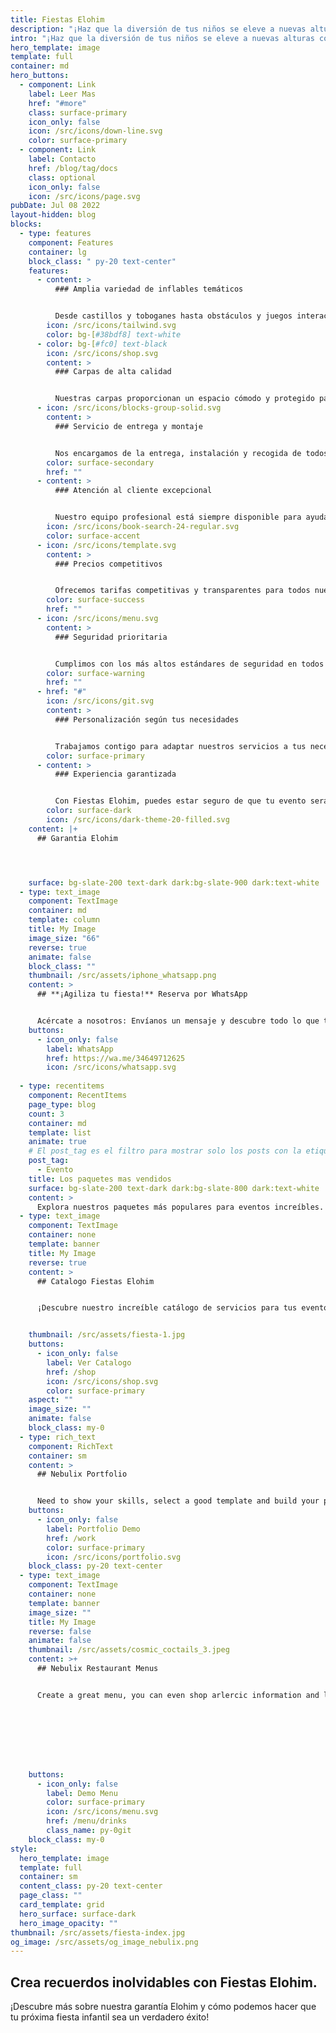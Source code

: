 ```yaml
---
title: Fiestas Elohim
description: "¡Haz que la diversión de tus niños se eleve a nuevas alturas con nuestros inflables! 🎈"
intro: "¡Haz que la diversión de tus niños se eleve a nuevas alturas con nuestros inflables! 🎈"
hero_template: image
template: full
container: md
hero_buttons:
  - component: Link
    label: Leer Mas
    href: "#more"
    class: surface-primary
    icon_only: false
    icon: /src/icons/down-line.svg
    color: surface-primary
  - component: Link
    label: Contacto
    href: /blog/tag/docs
    class: optional
    icon_only: false
    icon: /src/icons/page.svg
pubDate: Jul 08 2022
layout-hidden: blog
blocks:
  - type: features
    component: Features
    container: lg
    block_class: " py-20 text-center"
    features:
      - content: >
          ### Amplia variedad de inflables temáticos


          Desde castillos y toboganes hasta obstáculos y juegos interactivos, ofrecemos una gran variedad de inflables para que los niños se diviertan durante horas.
        icon: /src/icons/tailwind.svg
        color: bg-[#38bdf8] text-white
      - color: bg-[#fc0] text-black
        icon: /src/icons/shop.svg
        content: >
          ### Carpas de alta calidad


          Nuestras carpas proporcionan un espacio cómodo y protegido para tus invitados, sin importar las condiciones climáticas.
      - icon: /src/icons/blocks-group-solid.svg
        content: >
          ### Servicio de entrega y montaje


          Nos encargamos de la entrega, instalación y recogida de todos nuestros equipos, brindándote una experiencia sin preocupaciones de principio a fin.
        color: surface-secondary
        href: ""
      - content: >
          ### Atención al cliente excepcional


          Nuestro equipo profesional está siempre disponible para ayudarte en cada paso del proceso, desde la selección de equipos hasta la coordinación logística.
        icon: /src/icons/book-search-24-regular.svg
        color: surface-accent
      - icon: /src/icons/template.svg
        content: >
          ### Precios competitivos


          Ofrecemos tarifas competitivas y transparentes para todos nuestros servicios, asegurando una excelente relación calidad-precio para nuestros clientes.
        color: surface-success
        href: ""
      - icon: /src/icons/menu.svg
        content: >
          ### Seguridad prioritaria


          Cumplimos con los más altos estándares de seguridad en todos nuestros equipos, garantizando un ambiente seguro para todos los participantes.
        color: surface-warning
        href: ""
      - href: "#"
        icon: /src/icons/git.svg
        content: >
          ### Personalización según tus necesidades


          Trabajamos contigo para adaptar nuestros servicios a tus necesidades específicas, asegurándonos de que tu evento sea único y memorable.
        color: surface-primary
      - content: >
          ### Experiencia garantizada


          Con Fiestas Elohim, puedes estar seguro de que tu evento será un éxito total, lleno de diversión, emoción y recuerdos inolvidables para todos los asistentes.
        color: surface-dark
        icon: /src/icons/dark-theme-20-filled.svg
    content: |+
      ## Garantia Elohim




    surface: bg-slate-200 text-dark dark:bg-slate-900 dark:text-white
  - type: text_image
    component: TextImage
    container: md
    template: column
    title: My Image
    image_size: "66"
    reverse: true
    animate: false
    block_class: ""
    thumbnail: /src/assets/iphone_whatsapp.png
    content: >
      ## **¡Agiliza tu fiesta!** Reserva por WhatsApp


      Acércate a nosotros: Envíanos un mensaje y descubre todo lo que tenemos para tu fiesta.
    buttons:
      - icon_only: false
        label: WhatsApp
        href: https://wa.me/34649712625
        icon: /src/icons/whatsapp.svg
        
  - type: recentitems
    component: RecentItems
    page_type: blog
    count: 3
    container: md
    template: list
    animate: true
    # El post_tag es el filtro para mostrar solo los posts con la etiqueta "Evento" de todos los mdx en la carpeta blog
    post_tag:
      - Evento
    title: Los paquetes mas vendidos
    surface: bg-slate-200 text-dark dark:bg-slate-800 dark:text-white
    content: >
      Explora nuestros paquetes más populares para eventos increíbles.
  - type: text_image
    component: TextImage
    container: none
    template: banner
    title: My Image
    reverse: true
    content: >
      ## Catalogo Fiestas Elohim


      ¡Descubre nuestro increíble catálogo de servicios para tus eventos con Fiestas Elohim! Desde alquileres de inflables, mesas y sillas hasta la emocionante experiencia del toro mecánico, así como divertidos marcos de fotos y personalización con el nombre del festejado. Todo lo que necesitas para crear momentos inolvidables está aquí. Explora nuestras opciones y haz que tu evento sea único y lleno de diversión con Fiestas Elohim.


    thumbnail: /src/assets/fiesta-1.jpg
    buttons:
      - icon_only: false
        label: Ver Catalogo
        href: /shop
        icon: /src/icons/shop.svg
        color: surface-primary
    aspect: ""
    image_size: ""
    animate: false
    block_class: my-0
  - type: rich_text
    component: RichText
    container: sm
    content: >
      ## Nebulix Portfolio


      Need to show your skills, select a good template and build your portfolio with nebulix.
    buttons:
      - icon_only: false
        label: Portfolio Demo
        href: /work
        color: surface-primary
        icon: /src/icons/portfolio.svg
    block_class: py-20 text-center
  - type: text_image
    component: TextImage
    container: none
    template: banner
    image_size: ""
    title: My Image
    reverse: false
    animate: false
    thumbnail: /src/assets/cosmic_coctails_3.jpeg
    content: >+
      ## Nebulix Restaurant Menus


      Create a great menu, you can even shop arlercic information and labels. All menu's are mobile friendly and fast!








    buttons:
      - icon_only: false
        label: Demo Menu
        color: surface-primary
        icon: /src/icons/menu.svg
        href: /menu/drinks
        class_name: py-0git
    block_class: my-0
style:
  hero_template: image
  template: full
  container: sm
  content_class: py-20 text-center
  page_class: ""
  card_template: grid
  hero_surface: surface-dark
  hero_image_opacity: ""
thumbnail: /src/assets/fiesta-index.jpg
og_image: /src/assets/og_image_nebulix.png
---
```


## Crea recuerdos inolvidables con Fiestas Elohim.

¡Descubre más sobre nuestra garantía Elohim y cómo podemos hacer que tu próxima fiesta infantil sea un verdadero éxito!
